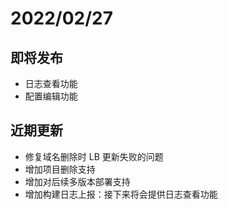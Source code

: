 # 2022/02/27

## 即将发布

- 日志查看功能
- 配置编辑功能

## 近期更新

- 修复域名删除时 LB 更新失败的问题
- 增加项目删除支持
- 增加对后续多版本部署支持
- 增加构建日志上报：接下来将会提供日志查看功能